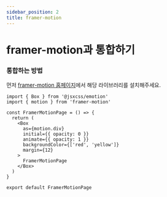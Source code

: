 ```yaml
---
sidebar_position: 2
title: framer-motion
---
```


# framer-motion과 통합하기

### 통합하는 방법

먼저 [framer-motion 홈페이지](https://www.framer.com/motion)에서 해당 라이브러리를 설치해주세요.

```tsx
import { Box } from '@jsxcss/emotion'
import { motion } from 'framer-motion'

const FramerMotionPage = () => {
  return (
    <Box
      as={motion.div}
      initial={{ opacity: 0 }}
      animate={{ opacity: 1 }}
      backgroundColor={['red', 'yellow']}
      margin={12}
    >
      FramerMotionPage
    </Box>
  )
}

export default FramerMotionPage
```
